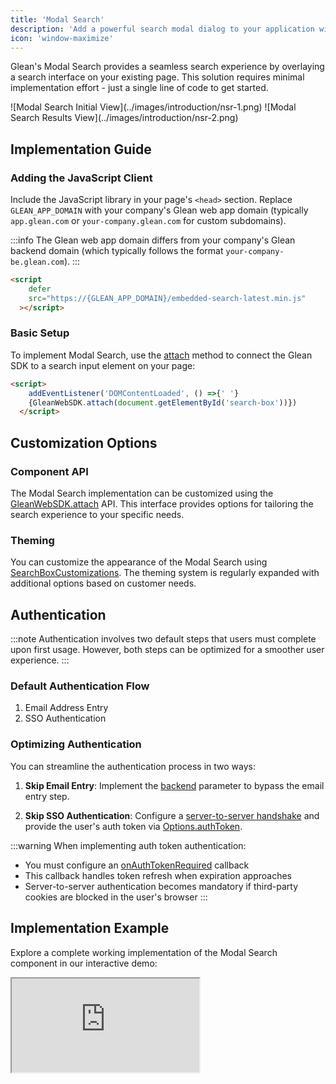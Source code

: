 ```yaml
---
title: 'Modal Search'
description: 'Add a powerful search modal dialog to your application with minimal code integration'
icon: 'window-maximize'
---
```




Glean's Modal Search provides a seamless search experience by overlaying a search interface on your existing page. This solution requires minimal implementation effort - just a single line of code to get started.

<Frame>
  ![Modal Search Initial View](../images/introduction/nsr-1.png)
</Frame>

<Frame>
  ![Modal Search Results View](../images/introduction/nsr-2.png)
</Frame>

## Implementation Guide

### Adding the JavaScript Client

Include the JavaScript library in your page's `<head>` section. Replace `GLEAN_APP_DOMAIN` with your company's Glean web app domain (typically `app.glean.com` or `your-company.glean.com` for custom subdomains).

:::info
  The Glean web app domain differs from your company's Glean backend domain
  (which typically follows the format `your-company-be.glean.com`).
:::

<Tabs>
<TabItem value="html" label="HTML">

```html
<script
    defer
    src="https://{GLEAN_APP_DOMAIN}/embedded-search-latest.min.js"
  ></script>
```

</TabItem>
</Tabs>

### Basic Setup

To implement Modal Search, use the [attach](https://app.glean.com/meta/browser_api/interfaces/GleanWebSDK.html#attach) method to connect the Glean SDK to a search input element on your page:

<Tabs>
<TabItem value="implementation" label="Implementation">

```html
<script>
    addEventListener('DOMContentLoaded', () =>{' '}
    {GleanWebSDK.attach(document.getElementById('search-box'))})
  </script>
```

</TabItem>
</Tabs>

## Customization Options

### Component API

The Modal Search implementation can be customized using the [GleanWebSDK.attach](https://app.glean.com/meta/browser_api/interfaces/GleanWebSDK.html#attach) API. This interface provides options for tailoring the search experience to your specific needs.

### Theming

You can customize the appearance of the Modal Search using [SearchBoxCustomizations](https://app.glean.com/meta/browser_api/interfaces/SearchBoxCustomizations.html). The theming system is regularly expanded with additional options based on customer needs.

## Authentication

:::note
  Authentication involves two default steps that users must complete upon first
  usage. However, both steps can be optimized for a smoother user experience.
:::

### Default Authentication Flow

1. Email Address Entry
2. SSO Authentication

### Optimizing Authentication

You can streamline the authentication process in two ways:

1. **Skip Email Entry**: Implement the [backend](https://app.glean.com/meta/browser_api/interfaces/SearchOptions.html#backend) parameter to bypass the email entry step.

2. **Skip SSO Authentication**: Configure a [server-to-server handshake](https://docs.google.com/document/d/12q1oQWwhkLQyIHXKE7OF6XtvJZ5av50Wd_NKUbRh5u4/edit) and provide the user's auth token via [Options.authToken](https://app.glean.com/meta/browser_api/interfaces/Options.html#authToken).

:::warning
  When implementing auth token authentication:
  - You must configure an [onAuthTokenRequired](https://app.glean.com/meta/browser_api/interfaces/Options.html#onAuthTokenRequired) callback
  - This callback handles token refresh when expiration approaches
  - Server-to-server authentication becomes mandatory if third-party cookies are blocked in the user's browser
:::

## Implementation Example

Explore a complete working implementation of the Modal Search component in our interactive demo:

<Frame>
  <iframe
    src="https://codepen.io/GleanWork/embed/VwWJOjZ?default-tab=js%2Cresult&editable=true"
    style={{ width: '100%', height: '500px' }}
    title="Modal Search | Glean"
  />
</Frame>
